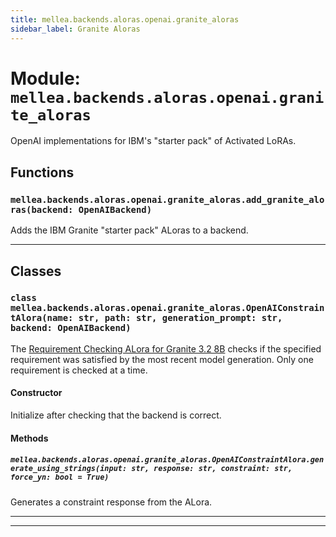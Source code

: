 ```yaml
---
title: mellea.backends.aloras.openai.granite_aloras
sidebar_label: Granite Aloras
---
```


# Module: `mellea.backends.aloras.openai.granite_aloras`

OpenAI implementations for IBM's "starter pack" of Activated LoRAs.

## Functions

### `mellea.backends.aloras.openai.granite_aloras.add_granite_aloras(backend: OpenAIBackend)`

Adds the IBM Granite "starter pack" ALoras to a backend.

---

## Classes

### `class mellea.backends.aloras.openai.granite_aloras.OpenAIConstraintAlora(name: str, path: str, generation_prompt: str, backend: OpenAIBackend)`

The [Requirement Checking ALora for Granite 3.2 8B](https://huggingface.co/ibm-granite/granite-3.2-8b-alora-requirement-check) checks if the specified requirement was satisfied by the most recent model generation. Only one requirement is checked at a time.

#### Constructor

Initialize after checking that the backend is correct.

#### Methods

##### `mellea.backends.aloras.openai.granite_aloras.OpenAIConstraintAlora.generate_using_strings(input: str, response: str, constraint: str, force_yn: bool = True)`

Generates a constraint response from the ALora.

-----

---
